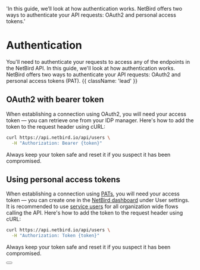   'In this guide, we’ll look at how authentication works. NetBird offers two ways to authenticate your API requests: OAuth2 and personal access tokens.'

# Authentication

You'll need to authenticate your requests to access any of the endpoints in the NetBird API. In this guide, we'll look at how authentication works. NetBird offers two ways to authenticate your API requests: OAuth2 and personal access tokens (PAT). {{ className: 'lead' }}

## OAuth2 with bearer token

When establishing a connection using OAuth2, you will need your access token — you can retrieve one from your IDP manager. Here's how to add the token to the request header using cURL:

```bash {{ title: 'Example request with bearer token' }}
curl https://api.netbird.io/api/users \
  -H "Authorization: Bearer {token}"
```

Always keep your token safe and reset it if you suspect it has been compromised.

## Using personal access tokens

When establishing a connection using [PATs](/docs/how-to/access-netbird-public-api), you will need your access token — you can create one in the [NetBird dashboard](https://app.netbird.io/users) under User settings. It is recommended to use [service users](/docs/how-to/access-netbird-public-api) for all organization wide flows calling the API.  Here's how to add the token to the request header using cURL:

```bash {{ title: 'Example request with personal access token' }}
curl https://api.netbird.io/api/users \
  -H "Authorization: Token {token}"
```

Always keep your token safe and reset it if you suspect it has been compromised.

<div className="not-prose mb-16 mt-6 flex gap-3">
    <Button href="/docs/how-netbird-works#personal-access-tokens" arrow="right" children="How to create tokens" />
</div>

